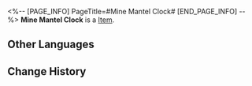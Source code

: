 <%-- [PAGE_INFO]
PageTitle=#Mine Mantel Clock#
[END_PAGE_INFO] --%>
{{Item Infobox
|id          = 250021
|image       = Item Mine Mantel Clock.png
|type        = 
|invCategory = 
|rarity      = 1
|effect      = 
|description = 
}}
'''Mine Mantel Clock''' is a [[Item]].

==Other Languages==
{{Other Languages
|en   = Mine Mantel Clock
|zhs  = 矿区座钟
|zht  = 礦區座鐘
|ja   = 鉱区の置時計
|ko   = 광산구역 탁상시계
|es   = Reloj de la mina
|fr   = Horloge minière
|ru   = Часы из шахты
|th   = นาฬิกาประจำเหมือง
|vi   = Đồng Hồ Khu Mỏ
|de   = Minenuhr
|id   = Jam Area Tambang
|pt   = Relógio da Mina
}}

==Change History==
{{Change History|1.1}}
